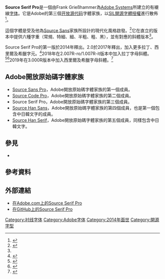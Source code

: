 {{NoteTA|G1=IT|G2=FL}}
{{Infobox typeface
| name = Source Serif Pro
| image = Source Serif Pro - sample.svg
| style = [[衬线体|衬线体]]
| creationdate = 2014
| creator = Frank Grießhammer
| foundry = [[Adobe_Systems|Adobe Systems]]
| license = [[SIL开源字体授权|SIL开源字体授权]]
| sample = [[File:Source_Serif_Pro_-_Typeface_name_sample.svg|220px]]
|}}

'''Source Serif Pro'''是一個由Frank Grießhammer為[[Adobe_Systems|Adobe Systems]]所建立的有襯線[[字体|字体]]。它是Adobe的第三個[[开放源代码|开放源代码]]字體家族，以[[SIL開源字體授權|SIL開源字體授權]]進行散佈<ref name=typekit>{{cite web | url=http://blog.typekit.com/2014/05/20/source-serif-pro/ | title=Introducing Source Serif: A new open source typeface from Adobe | last=Miñoza | first=Nicole | date=20 May 2014 | website=Adobe Typekit Blog | publisher=Adobe Systems Incorporated | access-date=31 January 2015 | archive-date=2015-02-09 | archive-url=https://web.archive.org/web/20150209055114/http://blog.typekit.com/2014/05/20/source-serif-pro/ | dead-url=no }}</ref>。

這個字體是受{{link-en|皮埃爾·西蒙·福尼爾|Pierre Simon Fournier}}及他為[[Source_Sans_Pro|Source Sans]]家族所設計的現代化風格啟發。<ref>{{cite web | url=http://typographica.org/typeface-reviews/source-serif/ | title=Source Serif | last=Crossgrove | first=Carl | date=19 March 2015 | website=Typographica | access-date=11 February 2017 | archive-date=2018-08-18 | archive-url=https://web.archive.org/web/20180818052340/https://typographica.org/typeface-reviews/source-serif/ | dead-url=no }}</ref>它在直立的版本中提供六種字重（常規、特細、細、半粗、粗、黑），並有對應的斜體版本<ref name=source-serif-2.0 />。

Source Serif Pro的第一版於2014年釋出。2.0於2017年釋出，加入更多拉丁、西里爾及希臘字元。<ref name=source-serif-2.0>{{cite web | url=https://blog.typekit.com/2017/01/10/introducing-source-serif-2-0/ | title=Introducing Source Serif 2.0 | last=Grießhammer | first=Frank | date=10 January 2017 | website=Adobe Typekit Blog | publisher=Adobe Systems Incorporated | access-date=11 February 2017 | archive-date=2018-12-03 | archive-url=https://web.archive.org/web/20181203174800/https://blog.typekit.com/2017/01/10/introducing-source-serif-2-0/ | dead-url=no }}</ref>2018年在2.007R-ro/1.007R-it版本中加入拉丁字母斜體。<ref>{{cite web | url=https://blog.typekit.com/2018/08/16/source-serif-italics/ | title=Source Serif Italics are here! | last=Grießhammer | first=Frank | date=16 August 2018 | website=Adobe Typekit Blog | publisher=Adobe Systems Incorporated | access-date=16 August 2018 | archive-date=2018-09-01 | archive-url=https://web.archive.org/web/20180901195113/https://blog.typekit.com/2018/08/16/source-serif-italics/ | dead-url=no }}</ref><ref>{{cite web | url=https://github.com/adobe-fonts/source-serif-pro/issues/2 | title=Italics (GitHub issue) | accessdate=2018-12-13 | archive-date=2019-02-17 | archive-url=https://web.archive.org/web/20190217235445/https://github.com/adobe-fonts/source-serif-pro/issues/2 | dead-url=no }}</ref>2019年在3.000R版本中加入西里爾及希臘字母斜體。<ref>{{Cite web|title=Fonts version 3.000 (OTF, TTF, WOFF, WOFF2, Variable)|url=https://github.com/adobe-fonts/source-serif-pro/releases/tag/3.000R|accessdate=2019-09-06|author=|date=2019-09-06|format=|publisher=Adobe Systems Incorporated|language=|website=GitHub|archive-date=2019-10-15|archive-url=https://web.archive.org/web/20191015184851/https://github.com/adobe-fonts/source-serif-pro/releases/tag/3.000R|dead-url=no}}</ref>

==Adobe開放原始碼字體家族==
* [[Source_Sans_Pro|Source Sans Pro]]，Adobe開放原始碼字體家族的第一個成員。
* [[Source_Code_Pro|Source Code Pro]]，Adobe開放原始碼字體家族的第二個成員。
* Source Serif Pro，Adobe開放原始碼字體家族的第三個成員。
* [[Source_Han_Sans|Source Han Sans]]，Adobe開放原始碼字體家族的第四個成員，也是第一個包含中日韓文字的成員。
* [[Source_Han_Serif|Source Han Serif]]，Adobe開放原始碼字體家族的第五個成員，同樣包含中日韓文字。

==參見==
* {{link-en|開放原始碼的Unicode字體|Open-source Unicode typefaces}}

==參考資料==
{{reflist}}

==外部連結==
{{Commons category-inline|Source Serif Pro}}
* [https://store1.adobe.com/cfusion/store/html/index.cfm?event=displayFontPackage&code=1966 在Adobe.com上的Source Serif Pro]
* [https://github.com/adobe-fonts/source-serif-pro 在GitHub上的Source Serif Pro]{{Wayback|url=https://github.com/adobe-fonts/source-serif-pro |date=20150909210455 }}

{{Free and open source typography}}

[[Category:衬线字体|Category:衬线字体]]
[[Category:Adobe字体|Category:Adobe字体]]
[[Category:2014年面世|Category:2014年面世]]
[[Category:開源字型|Category:開源字型]]
